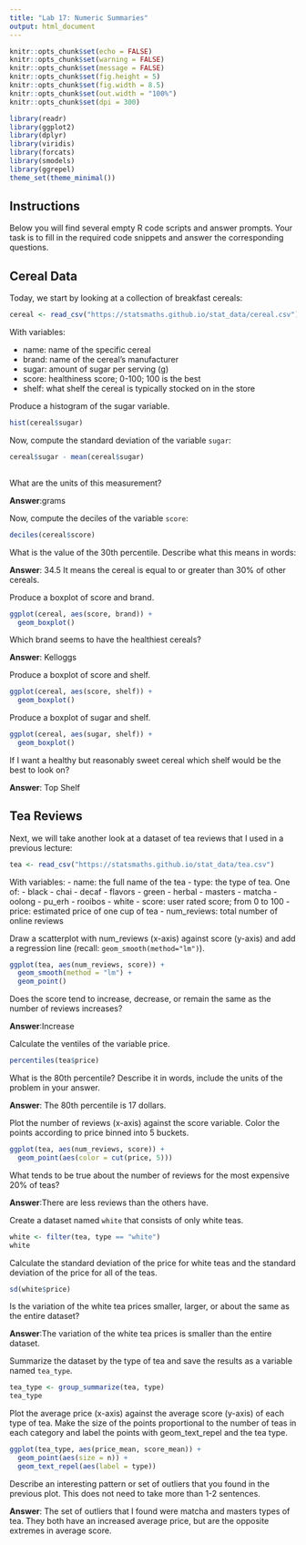 ```yaml
---
title: "Lab 17: Numeric Summaries"
output: html_document
---
```


```r
knitr::opts_chunk$set(echo = FALSE)
knitr::opts_chunk$set(warning = FALSE)
knitr::opts_chunk$set(message = FALSE)
knitr::opts_chunk$set(fig.height = 5)
knitr::opts_chunk$set(fig.width = 8.5)
knitr::opts_chunk$set(out.width = "100%")
knitr::opts_chunk$set(dpi = 300)

library(readr)
library(ggplot2)
library(dplyr)
library(viridis)
library(forcats)
library(smodels)
library(ggrepel)
theme_set(theme_minimal())
```

## Instructions

Below you will find several empty R code scripts and answer prompts. Your task
is to fill in the required code snippets and answer the corresponding
questions.

## Cereal Data

Today, we start by looking at a collection of breakfast cereals:

```r
cereal <- read_csv("https://statsmaths.github.io/stat_data/cereal.csv")
```

With variables:

- name: name of the specific cereal
- brand: name of the cereal's manufacturer
- sugar: amount of sugar per serving (g)
- score: healthiness score; 0-100; 100 is the best
- shelf: what shelf the cereal is typically stocked on in the store

Produce a histogram of the sugar variable.

```r
hist(cereal$sugar)
```

Now, compute the standard deviation of the variable `sugar`:

```r
cereal$sugar - mean(cereal$sugar)
  
```

What are the units of this measurement?


**Answer**:grams

Now, compute the deciles of the variable `score`:

```r
deciles(cereal$score)
```

What is the value of the 30th percentile. Describe what this means in words:

**Answer**: 34.5 It means the cereal is equal to or greater than 30% of other cereals.

Produce a boxplot of score and brand.

```r
ggplot(cereal, aes(score, brand)) +
  geom_boxplot()
```

Which brand seems to have the healthiest cereals?

**Answer**: Kelloggs

Produce a boxplot of score and shelf.

```r
ggplot(cereal, aes(score, shelf)) +
  geom_boxplot()
```

Produce a boxplot of sugar and shelf.

```r
ggplot(cereal, aes(sugar, shelf)) +
  geom_boxplot()
```

If I want a healthy but reasonably sweet cereal which shelf would be the
best to look on?

**Answer**: Top Shelf

## Tea Reviews

Next, we will take another look at a dataset of tea reviews that I used in
a previous lecture:

```r
tea <- read_csv("https://statsmaths.github.io/stat_data/tea.csv")
```

With variables:
- name: the full name of the tea
- type: the type of tea. One of:
    - black
    - chai
    - decaf
    - flavors
    - green
    - herbal
    - masters
    - matcha
    - oolong
    - pu_erh
    - rooibos
    - white
- score: user rated score; from 0 to 100
- price: estimated price of one cup of tea
- num_reviews: total number of online reviews

Draw a scatterplot with num_reviews (x-axis) against score (y-axis) and add a
regression line (recall: `geom_smooth(method="lm")`).

```r
ggplot(tea, aes(num_reviews, score)) +
  geom_smooth(method = "lm") +
  geom_point()
```

Does the score tend to increase, decrease, or remain the same as the number
of reviews increases?

**Answer**:Increase

Calculate the ventiles of the variable price.

```r
percentiles(tea$price)
```

What is the 80th percentile? Describe it in words, include the units of the
problem in your answer.

**Answer**: The 80th percentile is 17 dollars.

Plot the number of reviews (x-axis) against the score variable. Color
the points according to price binned into 5 buckets.

```r
ggplot(tea, aes(num_reviews, score)) +
  geom_point(aes(color = cut(price, 5)))
```

What tends to be true about the number of reviews for the most expensive
20% of teas?

**Answer**:There are less reviews than the others have.

Create a dataset named `white` that consists of only white teas.

```r
white <- filter(tea, type == "white")
white
```

Calculate the standard deviation of the price for white teas and the
standard deviation of the price for all of the teas.

```r
sd(white$price)

```

Is the variation of the white tea prices smaller, larger, or about the same
as the entire dataset?

**Answer**:The variation of the white tea prices is smaller than the entire dataset.

Summarize the dataset by the type of tea and save the results as a variable
named `tea_type`.

```r
tea_type <- group_summarize(tea, type)
tea_type


```

Plot the average price (x-axis) against the average score (y-axis) of
each type  of tea. Make the size of the points proportional to the number
of teas in each category and label the points with geom_text_repel and the
tea type.

```r
ggplot(tea_type, aes(price_mean, score_mean)) +
  geom_point(aes(size = n)) +
  geom_text_repel(aes(label = type))
```

Describe an interesting pattern or set of outliers that you found in the
previous plot. This does not need to take more than 1-2 sentences.

**Answer**: The set of outliers that I found were matcha and masters types of tea.  They both have an increased average price, but are the opposite extremes in average score.